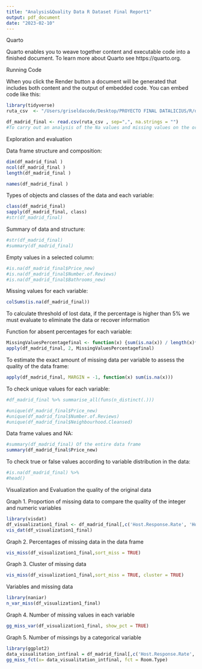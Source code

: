 ```yaml
---
title: "Analysis&Quality Data R Dataset Final Report1"
output: pdf_document
date: "2023-02-10"
---
```


Quarto

Quarto enables you to weave together content and executable code into a finished document. To learn more about Quarto see https://quarto.org.

Running Code

When you click the Render button a document will be generated that includes both content and the output of embedded code. You can embed code like this:

```r
library(tidyverse)
ruta_csv  <- "/Users/griseldacode/Desktop/PROYECTO FINAL DATALICIUS/R/df_madridfinalnanfinal.csv"
```

```r
df_madrid_final <- read.csv(ruta_csv , sep=",", na.strings = "")
#To carry out an analysis of the Na values and missing values on the original data base, we replaced the spaces with na.strings = ""
```

Exploration and evaluation

Data frame structure and composition:

```r
dim(df_madrid_final )
ncol(df_madrid_final )
length(df_madrid_final )
```

```r
names(df_madrid_final )
```

Types of objects and classes of the data and each variable:

```r
class(df_madrid_final)
sapply(df_madrid_final, class)
#str(df_madrid_final)
```

Summary of data and structure:

```r
#str(df_madrid_final)
#summary(df_madrid_final)
```

Empty values in a selected column:

```r
#is.na(df_madrid_final$Price_new)
#is.na(df_madrid_final$Number.of.Reviews)
#is.na(df_madrid_final$Bathrooms_new)
```

Missing values for each variable:

```r
colSums(is.na(df_madrid_final))
```

To calculate threshold of lost data, if the percentage is higher than 5% we must evaluate  to eliminate the data or recover information

Function for absent percentages for each variable:

```r
MissingValuesPercentagefinal <- function(x) {sum(is.na(x)) / length(x)*89}
apply(df_madrid_final, 2, MissingValuesPercentagefinal)
```

To estimate the exact amount of missing data per variable to assess the quality of the data frame:

```r
apply(df_madrid_final, MARGIN = -1, function(x) sum(is.na(x))) 
```

To check unique values for each variable:

```r
#df_madrid_final %>% summarise_all(funs(n_distinct(.)))
```

```r
#unique(df_madrid_final$Price_new)
#unique(df_madrid_final$Number.of.Reviews)
#unique(df_madrid_final$Neighbourhood.Cleansed)
```

Data frame values and NA:

```r
#summary(df_madrid_final) Of the entire data frame
summary(df_madrid_final$Price_new)
```

To check true or false values according to variable distribution in the data:

```r
#is.na(df_madrid_final) %>%
#head()
```

Visualization and Evaluation the quality of the original data

Graph 1. Proportion of missing data to compare the quality of the integer and numeric variables

```r
library(visdat)
df_visualization1_final <- df_madrid_final[,c('Host.Response.Rate', 'Host.Total.Listings.Count', 'Bedrooms_new', 'Bathrooms_new', 'Beds_new', 'Price_new','Price_new_weekly', 'Security.Deposit', 'Price_new_monthly', 'Cleaning.Fee', 'Review.Scores.Rating', 'Review.Scores.Value', 'Review.Scores.Location', 'Number.of.Reviews', 'Accommodates', 'Calculated.host.listings.count')]
vis_dat(df_visualization1_final)
```

Graph 2. Percentages of missing data in the data frame

```r
vis_miss(df_visualization1_final,sort_miss = TRUE) 
```

Graph 3. Cluster of missing data

```r
vis_miss(df_visualization1_final,sort_miss = TRUE, cluster = TRUE)
```

Variables and missing data

```r
library(naniar)
n_var_miss(df_visualization1_final)
```

Graph 4. Number of missing values in each variable

```r
gg_miss_var(df_visualization1_final, show_pct = TRUE)
```

Graph 5. Number of missings by a categorical variable

```r
library(ggplot2)
data_visualitation_intfinal = df_madrid_final[,c('Host.Response.Rate', 'Host.Total.Listings.Count', 'Bedrooms_new', 'Bathrooms_new', 'Beds_new', 'Price_new','Price_new_weekly', 'Security.Deposit', 'Price_new_monthly', 'Cleaning.Fee', 'Review.Scores.Rating', 'Review.Scores.Value', 'Review.Scores.Location', 'Number.of.Reviews', 'Accommodates', 'Room.Type', 'Calculated.host.listings.count')]
gg_miss_fct(x= data_visualitation_intfinal, fct = Room.Type)
```

